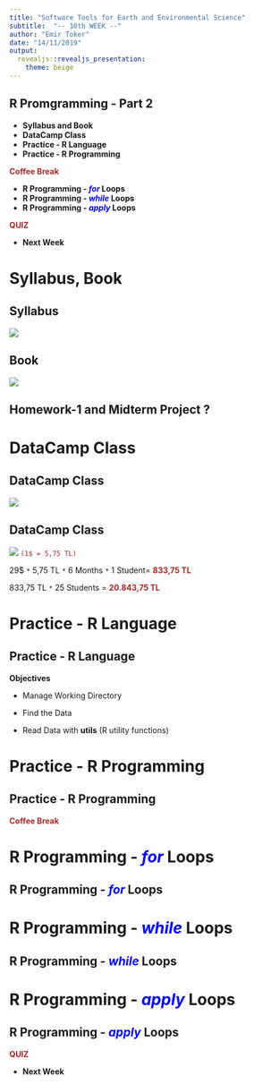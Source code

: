 ```yaml
---
title: "Software Tools for Earth and Environmental Science"
subtitle:  "-- 10th WEEK --"
author: "Emir Toker"
date: "14/11/2019"
output: 
  revealjs::revealjs_presentation:
    theme: beige
---
```


## **R Promgramming - Part 2**

- **Syllabus and Book**
- **DataCamp Class**
- **Practice - R Language**
- **Practice - R Programming**

<span style="color:brown">**Coffee Break**</span>

- **R Programming - <span style="color:blue">*for*</span> Loops**
- **R Programming - <span style="color:blue">*while*</span> Loops** 
- **R Programming - <span style="color:blue">*apply*</span> Loops**

<span style="color:brown">**QUIZ**</span>

- **Next Week**




# **Syllabus, Book**
## **Syllabus**
![](week100.png)

## **Book**
![](week10_book.png)

## Homework-1 and Midterm Project ?

# **DataCamp Class**
## **DataCamp Class**
![](dt10w.png)

## **DataCamp Class**
![](dc11.png)
<span style="color:brown">`(1$ = 5,75 TL)`</span>

29$ `*` 5,75 TL `*` 6 Months `*` 1 Student= <span style="color:brown">**833,75 TL** </span>

833,75 TL `*` 25 Students = <span style="color:brown">**20.843,75 TL** </span>


# **Practice - R Language**
## **Practice - R Language**

**Objectives**

- Manage Working Directory

- Find the Data

- Read Data with **utils** (R utility functions)

# **Practice - R Programming**
## **Practice - R Programming**


<span style="color:brown">**Coffee Break**</span>

# **R Programming - <span style="color:blue">*for*</span> Loops**
## **R Programming - <span style="color:blue">*for*</span> Loops**

# **R Programming - <span style="color:blue">*while*</span> Loops** 
## **R Programming - <span style="color:blue">*while*</span> Loops** 

# **R Programming - <span style="color:blue">*apply*</span> Loops**
## **R Programming - <span style="color:blue">*apply*</span> Loops**


<span style="color:brown">**QUIZ**</span>

- **Next Week**

